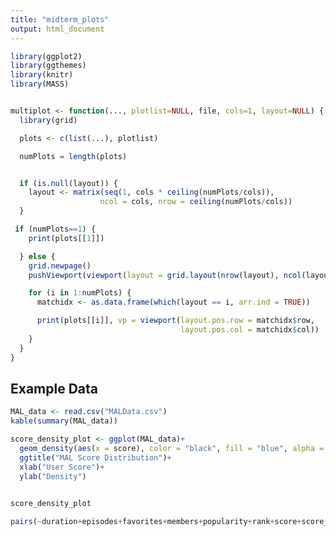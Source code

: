 ```yaml
---
title: "midterm_plots"
output: html_document
---
```


```r
library(ggplot2)
library(ggthemes)
library(knitr)
library(MASS)


multiplot <- function(..., plotlist=NULL, file, cols=1, layout=NULL) {
  library(grid)

  plots <- c(list(...), plotlist)

  numPlots = length(plots)


  if (is.null(layout)) {
    layout <- matrix(seq(1, cols * ceiling(numPlots/cols)),
                    ncol = cols, nrow = ceiling(numPlots/cols))
  }

 if (numPlots==1) {
    print(plots[[1]])

  } else {
    grid.newpage()
    pushViewport(viewport(layout = grid.layout(nrow(layout), ncol(layout))))

    for (i in 1:numPlots) {
      matchidx <- as.data.frame(which(layout == i, arr.ind = TRUE))

      print(plots[[i]], vp = viewport(layout.pos.row = matchidx$row,
                                      layout.pos.col = matchidx$col))
    }
  }
}
```

## Example Data
```r
MAL_data <- read.csv("MALData.csv")
kable(summary(MAL_data))
```

```r

score_density_plot <- ggplot(MAL_data)+
  geom_density(aes(x = score), color = "black", fill = "blue", alpha = 0.75)+
  ggtitle("MAL Score Distribution")+
  xlab("User Score")+
  ylab("Density")
  

score_density_plot

```

```r

pairs(~duration+episodes+favorites+members+popularity+rank+score+score_users,data = MAL_data, main = "MAL Scatterplot Matrix")
```

